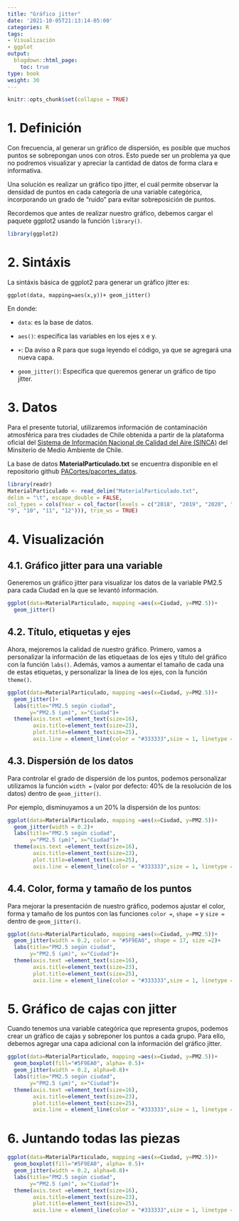 ```yaml
---
title: "Gráfico jitter"
date: '2021-10-05T21:13:14-05:00'
categories: R
tags:
- Visualización
- ggplot
output:
  blogdown::html_page:
    toc: true
type: book
weight: 30
---
```

```r
knitr::opts_chunk$set(collapse = TRUE)
```

# 1. Definición

Con frecuencia, al generar un gráfico de dispersión, es posible que muchos puntos se sobrepongan unos con otros. Esto puede ser un problema ya que no podremos visualizar y apreciar la cantidad de datos de forma clara e informativa. 

Una solución es realizar un gráfico tipo jitter, el cuál permite observar la densidad de puntos en cada categoría de una variable categórica, incorporando un grado de "ruido" para evitar sobreposición de puntos.

Recordemos que antes de realizar nuestro gráfico, debemos cargar el paquete ggplot2 usando la función `library()`.

```r
library(ggplot2)
```

# 2. Sintáxis 

La sintáxis básica de ggplot2 para generar un gráfico jitter es:

`ggplot(data, mapping=aes(x,y))+ geom_jitter()`

En donde:

* `data`: es la base de datos.

* `aes()`: especifica las variables en los ejes x e y.

* `+`: Da aviso a R para que suga leyendo el código, ya que se agregará una nueva capa.

* `geom_jitter()`: Especifica que queremos generar un gráfico de tipo jitter.

# 3. Datos

Para el presente tutorial, utilizaremos información de contaminación atmosférica para tres ciudades de Chile obtenida a partir de la plataforma oficial del [Sistema de Información Nacional de Calidad del Aire (SINCA)](https://sinca.mma.gob.cl/#) del Minsiterio de Medio Ambiente de Chile.

La base de datos **MaterialParticulado.txt** se encuentra disponible en el repositorio github [PACortes/pacortes_datos](https://github.com/PACortes/pacortes_datos).

```r
library(readr)
MaterialParticulado <- read_delim("MaterialParticulado.txt", 
delim = "\t", escape_double = FALSE, 
col_types = cols(Year = col_factor(levels = c("2018", "2019", "2020", "2021")), Mes = col_factor(levels = c("1", "2", "3", "4", "5", "6", "7", "8", 
"9", "10", "11", "12"))), trim_ws = TRUE)
```

# 4. Visualización 

## 4.1. Gráfico jitter para una variable
Generemos un gráfico jitter para visualizar los datos de la variable PM2.5 para cada Ciudad en la que se levantó información.

```r
ggplot(data=MaterialParticulado, mapping =aes(x=Ciudad, y=PM2.5))+
  geom_jitter()
```

## 4.2. Título, etiquetas y ejes
Ahora, mejoremos la calidad de nuestro gráfico. Primero, vamos a personalizar la información de las etiquetaas de los ejes y título del gráfico  con la función `labs()`. Además, vamos a aumentar el tamaño de cada una de estas etiquetas, y personalizar la línea de los ejes, con la función `theme()`.

```r
ggplot(data=MaterialParticulado, mapping =aes(x=Ciudad, y=PM2.5))+
  geom_jitter()+
  labs(title="PM2.5 según ciudad",
       y="PM2.5 (μm)", x="Ciudad")+
  theme(axis.text =element_text(size=16),
        axis.title=element_text(size=23),
        plot.title=element_text(size=25),
        axis.line = element_line(color = "#333333",size = 1, linetype = "solid"))
```

## 4.3. Dispersión de los datos
Para controlar el grado de dispersión de los puntos, podemos personalizar utilizamos la función `width =` (valor por defecto: 40% de la resolución de los datos) dentro de `geom_jitter()`. 

Por ejemplo, disminuyamos a un 20% la dispersión de los puntos:

```r
ggplot(data=MaterialParticulado, mapping =aes(x=Ciudad, y=PM2.5))+
  geom_jitter(width = 0.2)+
  labs(title="PM2.5 según ciudad",
       y="PM2.5 (μm)", x="Ciudad")+
  theme(axis.text =element_text(size=16),
        axis.title=element_text(size=23),
        plot.title=element_text(size=25),
        axis.line = element_line(color = "#333333",size = 1, linetype = "solid"))
```

## 4.4. Color, forma y tamaño de los puntos
Para mejorar la presentación de nuestro gráfico, podemos ajustar el color, forma y tamaño de los puntos con las funciones `color =`, `shape =` y `size =` dentro de `geom_jitter()`. 

```r
ggplot(data=MaterialParticulado, mapping =aes(x=Ciudad, y=PM2.5))+
  geom_jitter(width = 0.2, color = "#5F9EA0", shape = 17, size =2)+
  labs(title="PM2.5 según ciudad",
       y="PM2.5 (μm)", x="Ciudad")+
  theme(axis.text =element_text(size=16),
        axis.title=element_text(size=23),
        plot.title=element_text(size=25),
        axis.line = element_line(color = "#333333",size = 1, linetype = "solid"))
```
# 5. Gráfico de cajas con jitter
Cuando tenemos una variable categórica que representa grupos, podemos crear un gráfico de cajas y sobreponer los puntos a cada grupo. Para ello, debemos agregar una capa adicional con la información del gráfico jitter.

```r
ggplot(data=MaterialParticulado, mapping =aes(x=Ciudad, y=PM2.5))+
  geom_boxplot(fill="#5F9EA0", alpha= 0.5)+
  geom_jitter(width = 0.2, alpha=0.8)+
  labs(title="PM2.5 según ciudad",
       y="PM2.5 (μm)", x="Ciudad")+
  theme(axis.text =element_text(size=16),
        axis.title=element_text(size=23),
        plot.title=element_text(size=25),
        axis.line = element_line(color = "#333333",size = 1, linetype = "solid"))
```
# 6. Juntando todas las piezas

```r
ggplot(data=MaterialParticulado, mapping =aes(x=Ciudad, y=PM2.5))+
  geom_boxplot(fill="#5F9EA0", alpha= 0.5)+
  geom_jitter(width = 0.2, alpha=0.8)+
  labs(title="PM2.5 según ciudad",
       y="PM2.5 (μm)", x="Ciudad")+
  theme(axis.text =element_text(size=16),
        axis.title=element_text(size=23),
        plot.title=element_text(size=25),
        axis.line = element_line(color = "#333333",size = 1, linetype = "solid"))
```